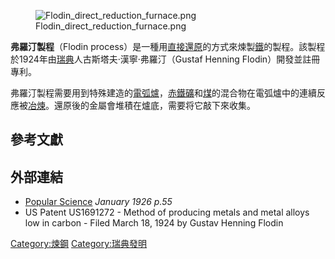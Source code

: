 [[File:Flodin_direct_reduction_furnace.png|thumb]]

'''弗羅汀製程'''（Flodin process）是一種用[[直接還原鐵|直接還原]]的方式來煉製[[鐵|鐵]]的製程。該製程於1924年由[[瑞典|瑞典]]人古斯塔夫·漢寧·弗羅汀（Gustaf Henning Flodin）開發並註冊專利。

弗羅汀製程需要用到特殊建造的[[電弧爐|電弧爐]]，[[赤鐵礦|赤鐵礦]]和[[煤|煤]]的混合物在電弧爐中的連續反應被[[冶煉|冶煉]]。還原後的金屬會堆積在爐底，需要将它敲下來收集。

==  參考文獻  ==
{{Reflist}}

==外部連結==

*[http://www.popsci.com.au/results?query=flodin Popular Science] {{Wayback|url=http://www.popsci.com.au/results?query=flodin |date=20120220041539 }} ''January 1926 p.55''
* US Patent US1691272 - Method of producing metals and metal alloys low in carbon - Filed March 18, 1924 by Gustav Henning Flodin

{{Authority control}}
[[Category:煉鋼|Category:煉鋼]]
[[Category:瑞典發明|Category:瑞典發明]]